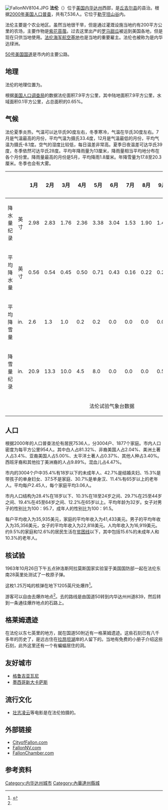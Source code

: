 {{Refimprove|time=2021-11-13T11:32:53+00:00}}
{{Infobox Settlement
| name = 法伦<br/>Fallon
| image_skyline = 
| imagesize = 
| image_caption = 
| image_flag = 
| image_shield = 
| pushpin_map = USA Nevada
| pushpin_label_position = bottom
| subdivision_type = 国家
| subdivision_name = {{USA}}
| subdivision_type1 = [[美国行政区划|州]]
| subdivision_name1 = [[内华达州|内华达州]]
| subdivision_type2 = [[内华达州各县列表|县]]
| subdivision_name2 =  [[丘吉尔县_(内华达州)|丘吉尔县]]
| elevation_m = 1207
| elevation_ft = 
| area_total_km2 = 7.9
| population_as_of = 2000年
| population_total = 7536
| population_density_km2 = auto
| timezone = [[PST|PST]]
| utc_offset = -8
| timezone_DST = [[PDT|PDT]]
| utc_offset_DST = -7
| latd = 39
| latm = 28
| lats = 22
| latNS = N
| longd = 118
| longm = 46
| longs = 44
| longEW = W
| website = http://www.cityoffallon.com 
}}
[[Image:FallonNV8104.JPG|thumb]]
'''法伦'''（'''{{lang|en|Fallon}}'''）位于[[美国|美国]][[内华达州|内华达州]]西部，是[[丘吉尔县_(内华达州)|丘吉尔县]]的县治。根据[[2000年美国人口普查|2000年美国人口普查]]，共有7,536人。它位于[[勒亨坦山谷|勒亨坦山谷]]内。

法伦主要是个农业地区。虽然当地很干旱，但是通过灌溉设施当地约有200平方公里的农场，主要作物是[[紫花苜蓿|紫花苜蓿]]。过去这里出产的[[罗马甜瓜|罗马甜瓜]]被运到美国各地，但是现在只供当地使用。[[法伦海军航空基地|法伦海军航空基地]]也是当地的重要雇主。法伦也被称为是内华达绿洲。

[[50号美国国道|50号美国国道]]是市内的主要公路。

==地理==
法伦的地理位置为{{coord|39|28|22|N|118|46|44|W|}}。

根据[[美国人口调查局|美国人口调查局]]的数据法伦面积7.9平方公里，其中陆地面积7.9平方公里，水域面积0.1平方公里，占总面积的0.65%。

==气候==
法伦夏季炎热，气温可以达华氏90度左右，冬季寒冷，气温在华氏30度左右。7月是气温最高的月份，平均气温为摄氏33.4度，12月是气温最低的月份，平均气温为摄氏-8.1度。空气的湿度比较低，每日温差非常高。夏季日夜温差可达华氏39度，冬季依然可达华氏28度。平均年降雨量为13厘米，降雨量相当平均地分布在各个月份里。降雨量最高的月份是5月，平均降雨1.8厘米。年降雪量为17.8至20.3厘米。冬季也会有大雾。
{{Infobox Weather
|metric_first=
|single_line=Yes
|location=法伦 (内华达州)
|Jan_Hi_°F = 45 | Jan_REC_Hi_°F = 71
|Feb_Hi_°F = 53 | Feb_REC_Hi_°F = 76
|Mar_Hi_°F = 59 | Mar_REC_Hi_°F = 84
|Apr_Hi_°F = 66 | Apr_REC_Hi_°F = 90
|May_Hi_°F = 74 | May_REC_Hi_°F = 98
|Jun_Hi_°F = 84 | Jun_REC_Hi_°F = 106
|Jul_Hi_°F = 92 | Jul_REC_Hi_°F = 108
|Aug_Hi_°F = 90 | Aug_REC_Hi_°F = 105
|Sep_Hi_°F = 82 | Sep_REC_Hi_°F = 100
|Oct_Hi_°F = 70 | Oct_REC_Hi_°F = 91
|Nov_Hi_°F = 56 | Nov_REC_Hi_°F = 81
|Dec_Hi_°F = 46 | Dec_REC_Hi_°F = 72
|Year_Hi_°F = | Year_REC_Hi_°F = 
|Jan_Lo_°F = 19 | Jan_REC_Lo_°F = -25
|Feb_Lo_°F = 23 | Feb_REC_Lo_°F = -27
|Mar_Lo_°F = 28 | Mar_REC_Lo_°F = 1
|Apr_Lo_°F = 34 | Apr_REC_Lo_°F = 14
|May_Lo_°F = 41 | May_REC_Lo_°F = 20
|Jun_Lo_°F = 48 | Jun_REC_Lo_°F = 27
|Jul_Lo_°F = 53 | Jul_REC_Lo_°F = 35
|Aug_Lo_°F = 51 | Aug_REC_Lo_°F = 33
|Sep_Lo_°F = 43 | Sep_REC_Lo_°F = 21
|Oct_Lo_°F = 33 | Oct_REC_Lo_°F = 12
|Nov_Lo_°F = 25 | Nov_REC_Lo_°F = 0
|Dec_Lo_°F = 17 | Dec_REC_Lo_°F = -21
|Year_Lo_°F = | Year_REC_Lo_°F = 
|source=法伦试验气象台数据
|accessdate=
}}

{| border=1 cellpadding=4 align=center cellspacing=0 style="text-align:right; background:#f9f9f9; border:1px #aaa solid; border-collapse:collapse;"
!<br>!!<br>!!1月!!2月!!3月!!4月!!5月!!6月!!7月!!8月!!9月!!10月!!11月!!12月
|-
!align=left|降水量纪录
|align=center|英寸
| 2.98||2.83||1.76||2.36||3.38||3.04||1.53||1.90||1.47||1.81||1.68||2.15
|-
!align=left|平均降水量
|align=center|英寸
| 0.56||0.54||0.45||0.50||0.71||0.43||0.16||0.22||0.28||0.39||0.38||0.49
|-
!align=left|平均降雪量
|align=center|in.
| 2.6||1.3||1.0||0.2||0.2||0.0||0.0||0.0||0.0||0.1||0.6||1.5
|-
!align=left|降雪量纪录
|align=center|in.
| 20.9||13.3||10.0||4.5||8.0||0.0||0.0||0.0||0.5||2.4||8.0||11.5
|-
|colspan=14 align=center bgcolor=#f0f0f0 style="font-size:100%; text-align:left;"|法伦试验气象台数据
|}

==人口==
根据2000年的人口普查法伦有居民7536人，分3004户、1877个家庭。市内人口密度为每平方公里954人。其中白人占81.32%、非裔美国人占2.04%、美洲土著人占3.4%、亚裔美国人占5.00%、太平洋土著人占0.37%、其他人种占3.40%。西班牙裔和其他拉丁美洲裔的人占9.89%。混血儿占4.47%。

市内的3004个户中35.4%有18岁以下的未成年人、42.7%是结婚夫妇、15.3%是带孩子的单身妇女、37.5不是家庭、30.7%是单身汉、11.4%有65岁以上的老年人。平均每户2.45人，每个家庭平均3.06人。

市内人口结构为28.4%在18岁以下、10.3%在18至24岁之间、29.7%在25至44岁之间、19.4%在45至64岁之间、12.2%在65岁以上。平均年龄为32岁。女子对男子的性别比为100：95.7，成年人的性别比为100：91.5。

每户平均收入为35,935美元，家庭的平均年收入为41,433美元。男子的平均年收入为35,356美元，女子的平均年收入为22,818美元。人均年收入为16,919美元。约9.5%的家庭和12.6%的居民生活在[[贫困线|贫困线]]以下，其中包括15.6%的未成年人和10.3%的老年人。

==核试验==
1963年10月26日下午五点钟洛斯阿拉莫斯国家实验室于美国国防部一起在法伦东南28英里处测试了一枚原子弹。

这枚1.25万吨的核弹在地下1205英尺处爆炸<ref name="#1">{{cite web | title = Remediation Project Shoal Area, Nevada Division of Environmental Protection | url = http://ndep.nv.gov/shoal/SHOAL1.HTM | deadurl = yes | archiveurl = https://web.archive.org/web/20090323064846/http://ndep.nv.gov/shoal/SHOAL1.HTM | archivedate = 2009-03-23 }}</ref>。

游客可以自由去爆炸地点<ref name="#1"/>。去的路线是由国道50转到内华达州州道839，然后转到一条通往爆炸地点的石路上。

==格莱姆遗迹==
在法伦以东七英里的地方，就在国道50附近有一格莱姆遗迹。这些石刻已有八千多年的历史了，是远古住在[[拉昂坦湖|拉昂坦湖]]岸的人留下的。当地有免费的小册子介绍这些石刻，此外这里还有一个有蝙蝠居住的洞。

==友好城市==
*[[格鲁吉亚|格鲁吉亚]][[瓦尼|瓦尼]]
*[[墨西哥|墨西哥]][[新大卡萨斯|新大卡萨斯]]

==流行文化==
*[[壮志凌云|壮志凌云]]等电影是在法伦拍摄的。

==外部链接==
* [http://www.cityoffallon.com CityofFallon.com] {{Wayback|url=http://www.cityoffallon.com/ |date=20160304130724 }}
* [http://www.fallonnv.com FallonNV.com] {{Wayback|url=http://www.fallonnv.com/ |date=20080131205754 }}
* [http://www.fallonchamber.com FallonChamber.com] {{Wayback|url=http://www.fallonchamber.com/ |date=20201201153124 }}

==参考资料==
{{Reflist}}
{{Authority control}}
{{DEFAULTSORT:Fallon, Nevada}}
[[Category:内华达州城市|Category:内华达州城市]]
[[Category:內華達州縣城|Category:內華達州縣城]]